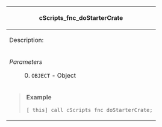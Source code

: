 {| style="width: 100%;"
! scope="row" colspan="2"| cScripts_fnc_doStarterCrate
|-
| scope="row" colspan="2"| Description:                                                                                        

|-
|''Parameters''
: 0. <code>OBJECT</code> - Object
|''Returns''
* <code>BOOLEAN</code>
|-
| scope="row" colspan="2"| <blockquote>'''Example'''
<pre>
[_this] call cScripts_fnc_doStarterCrate;
</pre></blockquote>
|}
